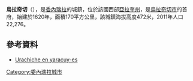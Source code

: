 '''烏拉奇切'''（{{lang-es|Urachiche}}），是[[委內瑞拉|委內瑞拉]]的城鎮，位於該國西部[[亞拉奎州|亞拉奎州]]，是[[烏拉奇切市|烏拉奇切市]]的首府，始建於1620年，面積170平方公里，該城鎮海拔高度472米，2011年人口22,276。

{{Coord|10|9|33|N|69|0|10|W|display=title}}

==參考資料==
* [https://web.archive.org/web/20130207122427/http://www.yaracuy-es.com/Urachiche.html Urachiche en yaracuy-es]

{{Venezuela-geo-stub}}
[[Category:委內瑞拉城市|Category:委內瑞拉城市]]